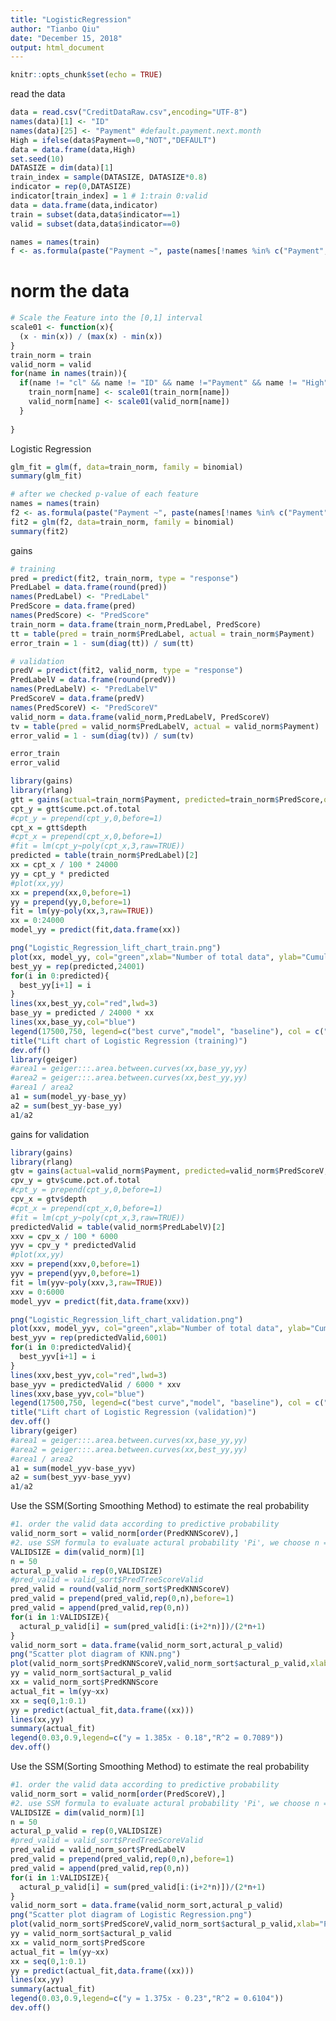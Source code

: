```yaml
---
title: "LogisticRegression"
author: "Tianbo Qiu"
date: "December 15, 2018"
output: html_document
---
```


```r
knitr::opts_chunk$set(echo = TRUE)
```

read the data
```r
data = read.csv("CreditDataRaw.csv",encoding="UTF-8")
names(data)[1] <- "ID"
names(data)[25] <- "Payment" #default.payment.next.month
High = ifelse(data$Payment==0,"NOT","DEFAULT")
data = data.frame(data,High)
set.seed(10)
DATASIZE = dim(data)[1]
train_index = sample(DATASIZE, DATASIZE*0.8)
indicator = rep(0,DATASIZE)
indicator[train_index] = 1 # 1:train 0:valid
data = data.frame(data,indicator)
train = subset(data,data$indicator==1)
valid = subset(data,data$indicator==0)
```

```r
names = names(train)
f <- as.formula(paste("Payment ~", paste(names[!names %in% c("Payment","ID", "indicator","High")], collapse = " + ")))
```



# norm the data
```r
# Scale the Feature into the [0,1] interval
scale01 <- function(x){
  (x - min(x)) / (max(x) - min(x))
}
train_norm = train
valid_norm = valid
for(name in names(train)){
  if(name != "cl" && name != "ID" && name !="Payment" && name != "High"  && name != "indicator"){
    train_norm[name] <- scale01(train_norm[name])
    valid_norm[name] <- scale01(valid_norm[name])
  }
  
}

```

Logistic Regression
```r
glm_fit = glm(f, data=train_norm, family = binomial)
summary(glm_fit)
```
```r
# after we checked p-value of each feature
names = names(train)
f2 <- as.formula(paste("Payment ~", paste(names[!names %in% c("Payment","ID", "indicator","High", "PAY_AMT6", "PAY_AMT5", "PAY_AMT4", "PAY_AMT3", "BILL_AMT6", "BILL_AMT5", "BILL_AMT4", "BILL_AMT3", "BILL_AMT2", "PAY_6", "PAY_5", "PAY_4")], collapse = " + ")))
fit2 = glm(f2, data=train_norm, family = binomial)
summary(fit2)
```


gains
```r
# training
pred = predict(fit2, train_norm, type = "response")
PredLabel = data.frame(round(pred))
names(PredLabel) <- "PredLabel"
PredScore = data.frame(pred)
names(PredScore) <- "PredScore"
train_norm = data.frame(train_norm,PredLabel, PredScore)
tt = table(pred = train_norm$PredLabel, actual = train_norm$Payment)
error_train = 1 - sum(diag(tt)) / sum(tt)

# validation
predV = predict(fit2, valid_norm, type = "response")
PredLabelV = data.frame(round(predV))
names(PredLabelV) <- "PredLabelV"
PredScoreV = data.frame(predV)
names(PredScoreV) <- "PredScoreV"
valid_norm = data.frame(valid_norm,PredLabelV, PredScoreV)
tv = table(pred = valid_norm$PredLabelV, actual = valid_norm$Payment)
error_valid = 1 - sum(diag(tv)) / sum(tv)

error_train
error_valid
```


```r
library(gains)
library(rlang)
gtt = gains(actual=train_norm$Payment, predicted=train_norm$PredScore,optimal=TRUE)
cpt_y = gtt$cume.pct.of.total
#cpt_y = prepend(cpt_y,0,before=1)
cpt_x = gtt$depth
#cpt_x = prepend(cpt_x,0,before=1)
#fit = lm(cpt_y~poly(cpt_x,3,raw=TRUE))
predicted = table(train_norm$PredLabel)[2]
xx = cpt_x / 100 * 24000
yy = cpt_y * predicted
#plot(xx,yy)
xx = prepend(xx,0,before=1)
yy = prepend(yy,0,before=1)
fit = lm(yy~poly(xx,3,raw=TRUE))
xx = 0:24000
model_yy = predict(fit,data.frame(xx))

png("Logistic_Regression_lift_chart_train.png")
plot(xx, model_yy, col="green",xlab="Number of total data", ylab="Cumulative number of target data")
best_yy = rep(predicted,24001)
for(i in 0:predicted){
  best_yy[i+1] = i
}
lines(xx,best_yy,col="red",lwd=3)
base_yy = predicted / 24000 * xx
lines(xx,base_yy,col="blue")
legend(17500,750, legend=c("best curve","model", "baseline"), col = c("red","green","blue"), lwd=c(1,1,1),cex=1)
title("Lift chart of Logistic Regression (training)")
dev.off()
library(geiger)
#area1 = geiger:::.area.between.curves(xx,base_yy,yy)
#area2 = geiger:::.area.between.curves(xx,best_yy,yy)
#area1 / area2
a1 = sum(model_yy-base_yy)
a2 = sum(best_yy-base_yy)
a1/a2
```
gains for validation

```r
library(gains)
library(rlang)
gtv = gains(actual=valid_norm$Payment, predicted=valid_norm$PredScoreV,optimal=TRUE)
cpv_y = gtv$cume.pct.of.total
#cpt_y = prepend(cpt_y,0,before=1)
cpv_x = gtv$depth
#cpt_x = prepend(cpt_x,0,before=1)
#fit = lm(cpt_y~poly(cpt_x,3,raw=TRUE))
predictedValid = table(valid_norm$PredLabelV)[2]
xxv = cpv_x / 100 * 6000
yyv = cpv_y * predictedValid
#plot(xx,yy)
xxv = prepend(xxv,0,before=1)
yyv = prepend(yyv,0,before=1)
fit = lm(yyv~poly(xxv,3,raw=TRUE))
xxv = 0:6000
model_yyv = predict(fit,data.frame(xxv))

png("Logistic_Regression_lift_chart_validation.png")
plot(xxv, model_yyv, col="green",xlab="Number of total data", ylab="Cumulative number of target data")
best_yyv = rep(predictedValid,6001)
for(i in 0:predictedValid){
  best_yyv[i+1] = i
}
lines(xxv,best_yyv,col="red",lwd=3)
base_yyv = predictedValid / 6000 * xxv
lines(xxv,base_yyv,col="blue")
legend(17500,750, legend=c("best curve","model", "baseline"), col = c("red","green","blue"), lwd=c(1,1,1),cex=1)
title("Lift chart of Logistic Regression (validation)")
dev.off()
library(geiger)
#area1 = geiger:::.area.between.curves(xx,base_yy,yy)
#area2 = geiger:::.area.between.curves(xx,best_yy,yy)
#area1 / area2
a1 = sum(model_yyv-base_yyv)
a2 = sum(best_yyv-base_yyv)
a1/a2
```

Use the SSM(Sorting Smoothing Method) to estimate the real probability
```r
#1. order the valid data according to predictive probability
valid_norm_sort = valid_norm[order(PredKNNScoreV),]
#2. use SSM formula to evaluate actural probability 'Pi', we choose n =50 according to the paper
VALIDSIZE = dim(valid_norm)[1]
n = 50
actural_p_valid = rep(0,VALIDSIZE)
#pred_valid = valid_sort$PredTreeScoreValid
pred_valid = round(valid_norm_sort$PredKNNScoreV)
pred_valid = prepend(pred_valid,rep(0,n),before=1)
pred_valid = append(pred_valid,rep(0,n))
for(i in 1:VALIDSIZE){
  actural_p_valid[i] = sum(pred_valid[i:(i+2*n)])/(2*n+1)
}
valid_norm_sort = data.frame(valid_norm_sort,actural_p_valid)
png("Scatter plot diagram of KNN.png")
plot(valid_norm_sort$PredKNNScoreV,valid_norm_sort$actural_p_valid,xlab="Predicted Probability",ylab="Actual probability")
yy = valid_norm_sort$actural_p_valid
xx = valid_norm_sort$PredKNNScore
actual_fit = lm(yy~xx)
xx = seq(0,1:0.1)
yy = predict(actual_fit,data.frame((xx)))
lines(xx,yy)
summary(actual_fit)
legend(0.03,0.9,legend=c("y = 1.385x - 0.18","R^2 = 0.7089"))
dev.off()
```

Use the SSM(Sorting Smoothing Method) to estimate the real probability
```r
#1. order the valid data according to predictive probability
valid_norm_sort = valid_norm[order(PredScoreV),]
#2. use SSM formula to evaluate actural probability 'Pi', we choose n =50 according to the paper
VALIDSIZE = dim(valid_norm)[1]
n = 50
actural_p_valid = rep(0,VALIDSIZE)
#pred_valid = valid_sort$PredTreeScoreValid
pred_valid = valid_norm_sort$PredLabelV
pred_valid = prepend(pred_valid,rep(0,n),before=1)
pred_valid = append(pred_valid,rep(0,n))
for(i in 1:VALIDSIZE){
  actural_p_valid[i] = sum(pred_valid[i:(i+2*n)])/(2*n+1)
}
valid_norm_sort = data.frame(valid_norm_sort,actural_p_valid)
png("Scatter plot diagram of Logistic Regression.png")
plot(valid_norm_sort$PredScoreV,valid_norm_sort$actural_p_valid,xlab="Predicted Probability",ylab="Actual probability")
yy = valid_norm_sort$actural_p_valid
xx = valid_norm_sort$PredScore
actual_fit = lm(yy~xx)
xx = seq(0,1:0.1)
yy = predict(actual_fit,data.frame((xx)))
lines(xx,yy)
summary(actual_fit)
legend(0.03,0.9,legend=c("y = 1.375x - 0.23","R^2 = 0.6104"))
dev.off()
```
